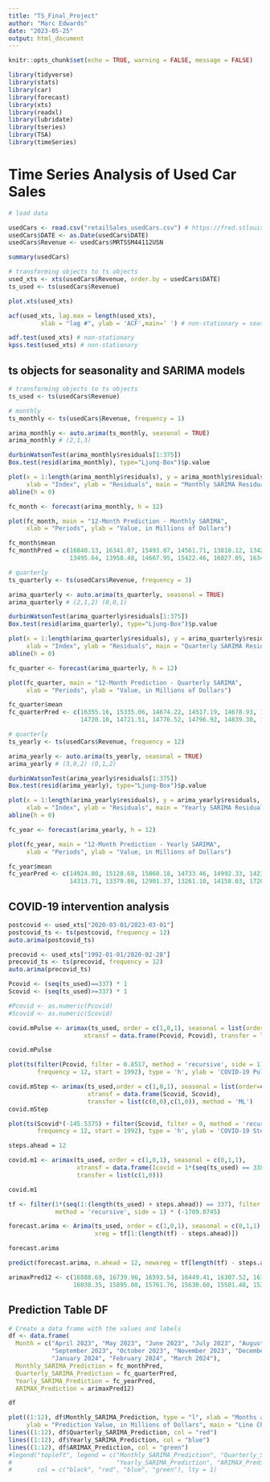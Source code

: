---
title: "TS_Final_Project"
author: "Marc Edwards"
date: "2023-05-25"
output: html_document
---
```{r setup, include=FALSE}
knitr::opts_chunk$set(echo = TRUE, warning = FALSE, message = FALSE)
```

```{r}
library(tidyverse)
library(stats)
library(car)
library(forecast)
library(xts)
library(readxl)
library(lubridate)
library(tseries)
library(TSA)
library(timeSeries)
```


# Time Series Analysis of Used Car Sales

```{r}
# load data

usedCars <- read.csv("retailSales_usedCars.csv") # https://fred.stlouisfed.org/series/MRTSSM44112USN
usedCars$DATE <- as.Date(usedCars$DATE)
usedCars$Revenue <- usedCars$MRTSSM44112USN
```

```{r}
summary(usedCars)
```

```{r}
# transforming objects to ts objects
used_xts <- xts(usedCars$Revenue, order.by = usedCars$DATE)
ts_used <- ts(usedCars$Revenue)
```

```{r}
plot.xts(used_xts)

```

```{r}
acf(used_xts, lag.max = length(used_xts),
         xlab = "lag #", ylab = 'ACF',main=' ') # non-stationary = seasonal
```
```{r}
adf.test(used_xts) # non-stationary
kpss.test(used_xts) # non-stationary
```


## ts objects for seasonality and SARIMA models

```{r}
# transforming objects to ts objects 
ts_used <- ts(usedCars$Revenue)
```

```{r}
# monthly
ts_monthly <- ts(usedCars$Revenue, frequency = 1)
```

```{r}
arima_monthly <- auto.arima(ts_monthly, seasonal = TRUE)
arima_monthly # (2,1,3)
```

```{r}
durbinWatsonTest(arima_monthly$residuals[1:375])
Box.test(resid(arima_monthly), type="Ljung-Box")$p.value

plot(x = 1:length(arima_monthly$residuals), y = arima_monthly$residuals, 
     xlab = "Index", ylab = "Residuals", main = "Monthly SARIMA Residual Plot")
abline(h = 0)
```

```{r}
fc_month <- forecast(arima_monthly, h = 12)

plot(fc_month, main = "12-Month Prediction - Monthly SARIMA", 
     xlab = "Periods", ylab = "Value, in Millions of Dollars")

fc_month$mean
fc_monthPred = c(16840.13, 16341.07, 15493.07, 14561.71, 13810.12, 13429.62,
                 13495.64, 13958.48, 14667.95, 15422.46, 16027.05, 16344.42)
```



```{r}
# quarterly
ts_quarterly <- ts(usedCars$Revenue, frequency = 3)
```

```{r}
arima_quarterly <- auto.arima(ts_quarterly, seasonal = TRUE)
arima_quarterly # (2,1,2) (0,0,1)
```

```{r}
durbinWatsonTest(arima_quarterly$residuals[1:375])
Box.test(resid(arima_quarterly), type="Ljung-Box")$p.value

plot(x = 1:length(arima_quarterly$residuals), y = arima_quarterly$residuals, 
     xlab = "Index", ylab = "Residuals", main = "Quarterly SARIMA Residual Plot")
abline(h = 0)
```

```{r}
fc_quarter <- forecast(arima_quarterly, h = 12)

plot(fc_quarter, main = "12-Month Prediction - Quarterly SARIMA", 
     xlab = "Periods", ylab = "Value, in Millions of Dollars")

fc_quarter$mean
fc_quarterPred <- c(16355.16, 15335.06, 14674.22, 14517.19, 14678.93, 14634.16, 
                    14720.10, 14721.51, 14776.52, 14796.92, 14839.30, 14867.52)
```



```{r}
# quarterly
ts_yearly <- ts(usedCars$Revenue, frequency = 12)
```

```{r}
arima_yearly <- auto.arima(ts_yearly, seasonal = TRUE)
arima_yearly # (3,0,2) (0,1,2)
```

```{r}
durbinWatsonTest(arima_yearly$residuals[1:375])
Box.test(resid(arima_yearly), type="Ljung-Box")$p.value

plot(x = 1:length(arima_yearly$residuals), y = arima_yearly$residuals, 
     xlab = "Index", ylab = "Residuals", main = "Yearly SARIMA Residual Plot")
abline(h = 0)

```

```{r}
fc_year <- forecast(arima_yearly, h = 12)

plot(fc_year, main = "12-Month Prediction - Yearly SARIMA", 
     xlab = "Periods", ylab = "Value, in Millions of Dollars")

fc_year$mean
fc_yearPred <- c(14924.80, 15128.68, 15060.18, 14733.46, 14992.33, 14238.30,
                 14313.71, 13379.86, 12901.37, 13261.10, 14158.03, 17203.19)
```


## COVID-19 intervention analysis

```{r}
postcovid <- used_xts["2020-03-01/2023-03-01"]
postcovid_ts <- ts(postcovid, frequency = 12)
auto.arima(postcovid_ts)
```


```{r}

precovid <- used_xts["1992-01-01/2020-02-28"]
precovid_ts <- ts(precovid, frequency = 12)
auto.arima(precovid_ts)

Pcovid <- (seq(ts_used)==337) * 1
Scovid <- (seq(ts_used)>=337) * 1

#Pcovid <- as.numeric(Pcovid)
#Scovid <- as.numeric(Scovid)

covid.mPulse <- arimax(ts_used, order = c(1,0,1), seasonal = list(order = c(0,1,1), period = 12), 
                     xtransf = data.frame(Pcovid, Pcovid), transfer = list(c(0,0), c(1,0)), method = 'ML')

covid.mPulse

plot(ts(filter(Pcovid, filter = 0.8517, method = 'recursive', side = 1) * (-217.795),
        frequency = 12, start = 1992), type = 'h', ylab = 'COVID-19 Pulse Effects')
```

```{r}
covid.mStep <- arimax(ts_used,order = c(1,0,1), seasonal = list(order=c(0,1,1), period = 12), 
                      xtransf = data.frame(Scovid, Scovid), 
                      transfer = list(c(0,0),c(1,0)), method = 'ML')
covid.mStep

plot(ts(Scovid*(-145.5375) + filter(Scovid, filter = 0, method = 'recursive', side = 1)*(-145.5375), 
        frequency = 12, start = 1992), type = 'h', ylab = 'COVID-19 Step Effects')

```


```{r}
steps.ahead = 12

covid.m1 <- arimax(ts_used, order = c(1,0,1), seasonal = c(0,1,1), 
                   xtransf = data.frame(Icovid = 1*(seq(ts_used) == 338)), 
                   transfer = list(c(1,0)))

covid.m1

tf <- filter(1*(seq(1:(length(ts_used) + steps.ahead)) == 337), filter = 0.1839,
             method = 'recursive', side = 1) * (-1709.0745)

forecast.arima <- Arima(ts_used, order = c(1,0,1), seasonal = c(0,1,1),
                        xreg = tf[1:(length(tf) - steps.ahead)])

forecast.arima

predict(forecast.arima, n.ahead = 12, newxreg = tf[length(tf) - steps.ahead + 1:length(tf)])

arimaxPred12 <- c(16888.69, 16739.96, 16593.54, 16449.41, 16307.52, 16167.85,
                  16030.35, 15895.00, 15761.76, 15630.60, 15501.48, 15374.37)
```
## Prediction Table DF

```{r}
# Create a data frame with the values and labels
df <- data.frame(
  Month = c("April 2023", "May 2023", "June 2023", "July 2023", "August 2023",
            "September 2023", "October 2023", "November 2023", "December 2023",
            "January 2024", "February 2024", "March 2024"),
  Monthly_SARIMA_Prediction = fc_monthPred,
  Quarterly_SARIMA_Prediction = fc_quarterPred,
  Yearly_SARIMA_Prediction = fc_yearPred,
  ARIMAX_Prediction = arimaxPred12)

df

plot((1:12), df$Monthly_SARIMA_Prediction, type = "l", xlab = "Months after March 2023",
     ylab = "Prediction Value, in Millions of Dollars", main = "Line Chart of Predictions Over Time")
lines((1:12), df$Quarterly_SARIMA_Prediction, col = "red")
lines((1:12), df$Yearly_SARIMA_Prediction, col = "blue")
lines((1:12), df$ARIMAX_Prediction, col = "green")
#legend("topleft", legend = c("Monthly_SARIMA_Prediction", "Quarterly_SARIMA_Prediction",
#                             "Yearly_SARIMA_Prediction", "ARIMAX_Prediction"),
#       col = c("black", "red", "blue", "green"), lty = 1)
```



